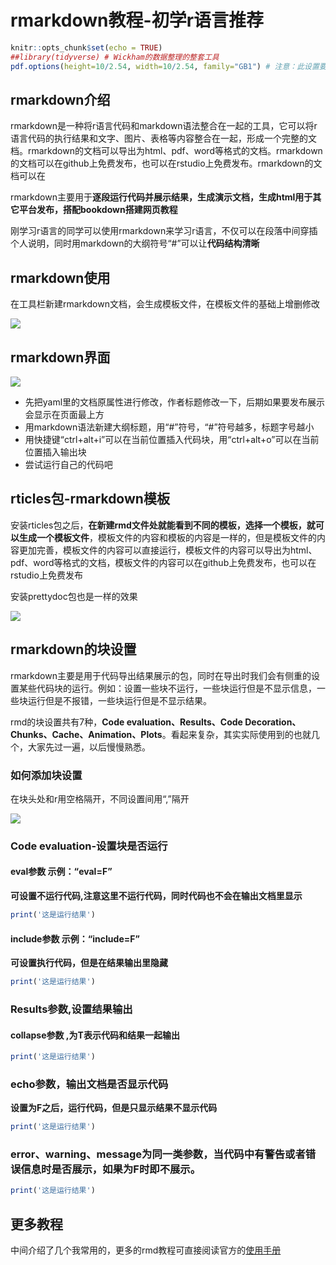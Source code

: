 # rmarkdown教程-初学r语言推荐

```r
knitr::opts_chunk$set(echo = TRUE)
##library(tidyverse) # Wickham的数据整理的整套工具
pdf.options(height=10/2.54, width=10/2.54, family="GB1") # 注意：此设置要放在最后
```

## rmarkdown介绍

rmarkdown是一种将r语言代码和markdown语法整合在一起的工具，它可以将r语言代码的执行结果和文字、图片、表格等内容整合在一起，形成一个完整的文档。rmarkdown的文档可以导出为html、pdf、word等格式的文档。rmarkdown的文档可以在github上免费发布，也可以在rstudio上免费发布。rmarkdown的文档可以在

rmarkdown主要用于**逐段运行代码并展示结果，生成演示文档，生成html用于其它平台发布，搭配bookdown搭建网页教程**

刚学习r语言的同学可以使用rmarkdown来学习r语言，不仅可以在段落中间穿插个人说明，同时用markdown的大纲符号“#”可以让**代码结构清晰**

## rmarkdown使用

在工具栏新建rmarkdown文档，会生成模板文件，在模板文件的基础上增删修改

![](https://vip.123pan.cn/1813062489//7%20pic/202410200846060.png)


## rmarkdown界面

![](https://vip.123pan.cn/1813062489//7%20pic/202410200851433.png)

- 先把yaml里的文档原属性进行修改，作者标题修改一下，后期如果要发布展示会显示在页面最上方
- 用markdown语法新建大纲标题，用“#”符号，“#”符号越多，标题字号越小
- 用快捷键“ctrl+alt+i”可以在当前位置插入代码块，用“ctrl+alt+o”可以在当前位置插入输出块
- 尝试运行自己的代码吧

## rticles包-rmarkdown模板

安装rticles包之后，**在新建rmd文件处就能看到不同的模板，选择一个模板，就可以生成一个模板文件**，模板文件的内容和模板的内容是一样的，但是模板文件的内容更加完善，模板文件的内容可以直接运行，模板文件的内容可以导出为html、pdf、word等格式的文档，模板文件的内容可以在github上免费发布，也可以在rstudio上免费发布

安装prettydoc包也是一样的效果


![](https://vip.123pan.cn/1813062489//7%20pic/202410200856148.png)


## rmarkdown的块设置

rmarkdown主要是用于代码导出结果展示的包，同时在导出时我们会有侧重的设置某些代码块的运行。例如：设置一些块不运行，一些块运行但是不显示信息，一些块运行但是不报错，一些块运行但是不显示结果。

rmd的块设置共有7种，**Code evaluation、Results、Code Decoration、Chunks、Cache、Animation、Plots**。看起来复杂，其实实际使用到的也就几个，大家先过一遍，以后慢慢熟悉。

### 如何添加块设置

在块头处和r用空格隔开，不同设置间用“,”隔开

![](https://vip.123pan.cn/1813062489//7%20pic/202410200918995.png)


### Code evaluation-设置块是否运行

#### eval参数  示例：“eval=F”

**可设置不运行代码,注意这里不运行代码，同时代码也不会在输出文档里显示**

```r
print('这是运行结果')
```


#### include参数 示例：“include=F”

**可设置执行代码，但是在结果输出里隐藏**

```r
print('这是运行结果')
```

### Results参数,设置结果输出

#### collapse参数 ,为T表示代码和结果一起输出

```r
print('这是运行结果')
```


### echo参数，输出文档是否显示代码

**设置为F之后，运行代码，但是只显示结果不显示代码**

```r
print('这是运行结果')
```


### error、warning、message为同一类参数，当代码中有警告或者错误信息时是否展示，如果为F时即不展示。

```r
print('这是运行结果')
```



## 更多教程

中间介绍了几个我常用的，更多的rmd教程可直接阅读官方的[使用手册](https://bookdown.org/yihui/rmarkdown/)